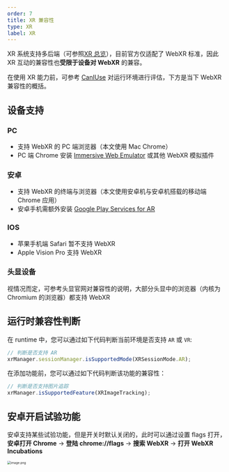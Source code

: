 ```yaml
---
order: 7
title: XR 兼容性
type: XR
label: XR
---
```


XR 系统支持多后端（可参照[XR 总览](/docs/xr/overall)），目前官方仅适配了 WebXR 标准，因此 XR 互动的兼容性也**受限于设备对 WebXR** 的兼容。

在使用 XR 能力前，可参考 [CanIUse](https://caniuse.com/?search=webxr) 对运行环境进行评估，下方是当下 WebXR 兼容性的概括。

## 设备支持

### PC

- 支持 WebXR 的 PC 端浏览器（本文使用 Mac Chrome）
- PC 端 Chrome 安装 [Immersive Web Emulator](https://chromewebstore.google.com/detail/immersive-web-emulator/cgffilbpcibhmcfbgggfhfolhkfbhmik) 或其他 WebXR 模拟插件

### 安卓

- 支持 WebXR 的终端与浏览器（本文使用安卓机与安卓机搭载的移动端 Chrome 应用）
- 安卓手机需额外安装 [Google Play Services for AR](https://play.google.com/store/apps/details?id=com.google.ar.core&hl=en_US&pli=1)

### IOS

- 苹果手机端 Safari 暂不支持 WebXR
- Apple Vision Pro 支持 WebXR

### 头显设备

视情况而定，可参考头显官网对兼容性的说明，大部分头显中的浏览器（内核为 Chromium 的浏览器）都支持 WebXR

## 运行时兼容性判断

在 runtime 中，您可以通过如下代码判断当前环境是否支持 `AR` 或 `VR`:

```typescript
// 判断是否支持 AR
xrManager.sessionManager.isSupportedMode(XRSessionMode.AR);
```

在添加功能前，您可以通过如下代码判断该功能的兼容性：

```typescript
// 判断是否支持图片追踪
xrManager.isSupportedFeature(XRImageTracking);
```

## 安卓开启试验功能

安卓支持某些试验功能，但是开关时默认关闭的，此时可以通过设置 flags 打开，**安卓打开 Chrome** -> **登陆 chrome://flags** -> **搜索 WebXR** -> **打开 WebXR Incubations**

<img src="https://mdn.alipayobjects.com/huamei_yo47yq/afts/img/A*YJCVTIAe0nEAAAAAAAAAAAAADhuCAQ/original" alt="image.png" style="zoom:50%;" />
